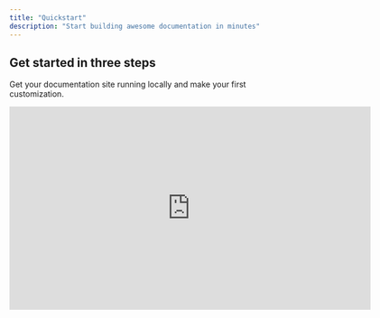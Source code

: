 ```yaml
---
title: "Quickstart"
description: "Start building awesome documentation in minutes"
---
```


## Get started in three steps

Get your documentation site running locally and make your first customization.

<iframe src="https://fast.wistia.net/embed/iframe/pc52o6d1i2?web_component=true&seo=true&videoFoam=false" title="Wandrly Overview 2 Video" allow="autoplay; fullscreen" allowtransparency="true" frameborder="0" scrolling="no" class="wistia_embed" name="wistia_embed" width="640px" height="360px" />

<video controls className="w-full aspect-video rounded-xl" src="https://wandrly.wistia.com/medias/pc52o6d1i2" />

### Step 1: Create your first list

### Step 2: Add your first saved place

### Step 3: Set details for your saved places

### Step 4: Filter through your saved places

### Step 5 (Optionally): Share with friends & family

<Note>
  **Need help?** Contact Wandrly Support [here](https://www.wandrly.app/contact).
</Note>